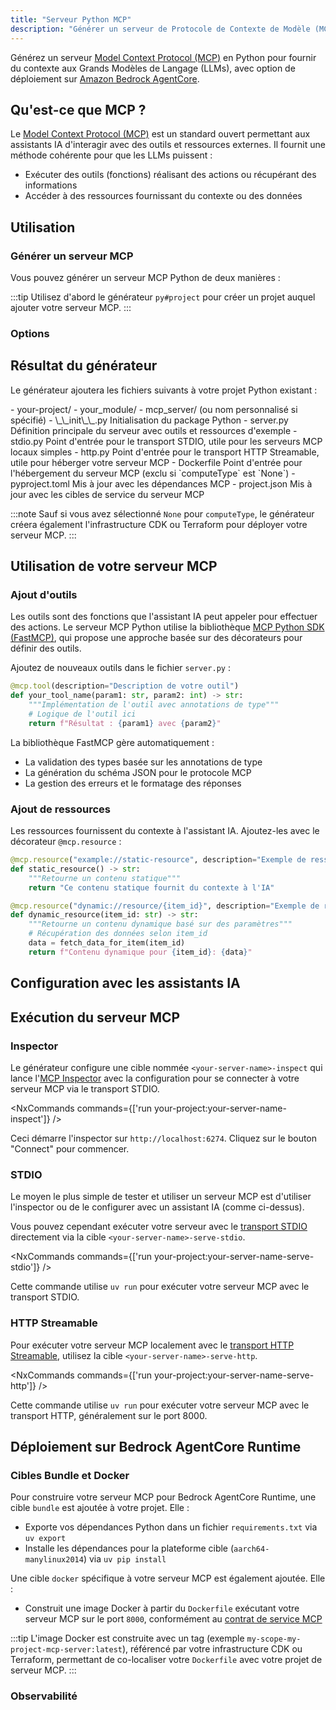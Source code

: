 ```yaml
---
title: "Serveur Python MCP"
description: "Générer un serveur de Protocole de Contexte de Modèle (MCP) Python pour fournir du contexte aux Modèles de Langage de Grande Taille"
---
```





Générez un serveur [Model Context Protocol (MCP)](https://modelcontextprotocol.io/) en Python pour fournir du contexte aux Grands Modèles de Langage (LLMs), avec option de déploiement sur [Amazon Bedrock AgentCore](https://docs.aws.amazon.com/bedrock-agentcore/latest/devguide/).

## Qu'est-ce que MCP ?

Le [Model Context Protocol (MCP)](https://modelcontextprotocol.io/) est un standard ouvert permettant aux assistants IA d'interagir avec des outils et ressources externes. Il fournit une méthode cohérente pour que les LLMs puissent :

- Exécuter des outils (fonctions) réalisant des actions ou récupérant des informations  
- Accéder à des ressources fournissant du contexte ou des données

## Utilisation

### Générer un serveur MCP

Vous pouvez générer un serveur MCP Python de deux manières :

<RunGenerator generator="py#mcp-server" />

:::tip
Utilisez d'abord le générateur <Link path="/guides/python-project">`py#project`</Link> pour créer un projet auquel ajouter votre serveur MCP.
:::

### Options

<GeneratorParameters generator="py#mcp-server" />

## Résultat du générateur

Le générateur ajoutera les fichiers suivants à votre projet Python existant :

<FileTree>
  - your-project/
    - your_module/
      - mcp_server/ (ou nom personnalisé si spécifié)
        - \_\_init\_\_.py Initialisation du package Python
        - server.py Définition principale du serveur avec outils et ressources d'exemple  
        - stdio.py Point d'entrée pour le transport STDIO, utile pour les serveurs MCP locaux simples
        - http.py Point d'entrée pour le transport HTTP Streamable, utile pour héberger votre serveur MCP
        - Dockerfile Point d'entrée pour l'hébergement du serveur MCP (exclu si `computeType` est `None`)
    - pyproject.toml Mis à jour avec les dépendances MCP
    - project.json Mis à jour avec les cibles de service du serveur MCP
</FileTree>

:::note
Sauf si vous avez sélectionné `None` pour `computeType`, le générateur créera également l'infrastructure CDK ou Terraform pour déployer votre serveur MCP.
:::

## Utilisation de votre serveur MCP

### Ajout d'outils

Les outils sont des fonctions que l'assistant IA peut appeler pour effectuer des actions. Le serveur MCP Python utilise la bibliothèque [MCP Python SDK (FastMCP)](https://github.com/modelcontextprotocol/python-sdk), qui propose une approche basée sur des décorateurs pour définir des outils.

Ajoutez de nouveaux outils dans le fichier `server.py` :

```python
@mcp.tool(description="Description de votre outil")
def your_tool_name(param1: str, param2: int) -> str:
    """Implémentation de l'outil avec annotations de type"""
    # Logique de l'outil ici
    return f"Résultat : {param1} avec {param2}"
```

La bibliothèque FastMCP gère automatiquement :
- La validation des types basée sur les annotations de type
- La génération du schéma JSON pour le protocole MCP  
- La gestion des erreurs et le formatage des réponses

### Ajout de ressources

Les ressources fournissent du contexte à l'assistant IA. Ajoutez-les avec le décorateur `@mcp.resource` :

```python
@mcp.resource("example://static-resource", description="Exemple de ressource statique")
def static_resource() -> str:
    """Retourne un contenu statique"""
    return "Ce contenu statique fournit du contexte à l'IA"

@mcp.resource("dynamic://resource/{item_id}", description="Exemple de ressource dynamique")
def dynamic_resource(item_id: str) -> str:
    """Retourne un contenu dynamique basé sur des paramètres"""
    # Récupération des données selon item_id
    data = fetch_data_for_item(item_id)
    return f"Contenu dynamique pour {item_id}: {data}"
```

## Configuration avec les assistants IA

<Snippet name="mcp/configuration-py" parentHeading="Configuring with AI Assistants" />

## Exécution du serveur MCP

### Inspector

Le générateur configure une cible nommée `<your-server-name>-inspect` qui lance l'[MCP Inspector](https://github.com/modelcontextprotocol/inspector) avec la configuration pour se connecter à votre serveur MCP via le transport STDIO.

<NxCommands commands={['run your-project:your-server-name-inspect']} />

Ceci démarre l'inspector sur `http://localhost:6274`. Cliquez sur le bouton "Connect" pour commencer.

### STDIO

Le moyen le plus simple de tester et utiliser un serveur MCP est d'utiliser l'inspector ou de le configurer avec un assistant IA (comme ci-dessus).

Vous pouvez cependant exécuter votre serveur avec le [transport STDIO](https://modelcontextprotocol.io/docs/concepts/transports#standard-input%2Foutput-stdio) directement via la cible `<your-server-name>-serve-stdio`.

<NxCommands commands={['run your-project:your-server-name-serve-stdio']} />

Cette commande utilise `uv run` pour exécuter votre serveur MCP avec le transport STDIO.

### HTTP Streamable

Pour exécuter votre serveur MCP localement avec le [transport HTTP Streamable](https://modelcontextprotocol.io/docs/concepts/transports#streamable-http), utilisez la cible `<your-server-name>-serve-http`.

<NxCommands commands={['run your-project:your-server-name-serve-http']} />

Cette commande utilise `uv run` pour exécuter votre serveur MCP avec le transport HTTP, généralement sur le port 8000.

## Déploiement sur Bedrock AgentCore Runtime

<Snippet name="mcp/bedrock-deployment" parentHeading="Deploying Your MCP Server to Bedrock AgentCore Runtime" />

### Cibles Bundle et Docker

Pour construire votre serveur MCP pour Bedrock AgentCore Runtime, une cible `bundle` est ajoutée à votre projet. Elle :

- Exporte vos dépendances Python dans un fichier `requirements.txt` via `uv export`  
- Installe les dépendances pour la plateforme cible (`aarch64-manylinux2014`) via `uv pip install`

Une cible `docker` spécifique à votre serveur MCP est également ajoutée. Elle :

- Construit une image Docker à partir du `Dockerfile` exécutant votre serveur MCP sur le port `8000`, conformément au [contrat de service MCP](https://docs.aws.amazon.com/bedrock-agentcore/latest/devguide/runtime-service-contract.html#mcp-protocol-contract)

:::tip
L'image Docker est construite avec un tag (exemple `my-scope-my-project-mcp-server:latest`), référencé par votre infrastructure CDK ou Terraform, permettant de co-localiser votre `Dockerfile` avec votre projet de serveur MCP.
:::

### Observabilité

<Snippet name="mcp/observability" parentHeading="Observability" />